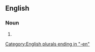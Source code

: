 ==English==

===Noun===
{{head|en|noun form}}

# {{plural of|en|washerwoman}}

[[Category:English plurals ending in "-en"]]